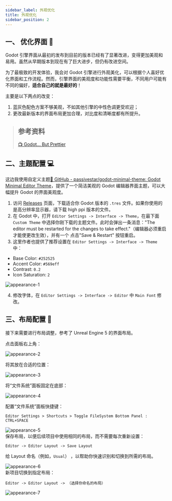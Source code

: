 ```yaml
---
sidebar_label: 外观优化
title: 外观优化
sidebar_position: 2
---
```


## 一、 优化界面 🎨

Godot 引擎界面从最初的发布到目前的版本已经有了显著改进，变得更加美观和易用。虽然从早期版本到现在有了巨大进步，但仍有改进空间。

为了最极致的开发体验，我会对 Godot 引擎进行外观美化，可以根据个人喜好优化界面和工作流程。然而，引擎界面的美观度和功能性需要平衡，不同用户可能有不同的偏好，<b>适合自己的就是最好的</b>！

主要是以下两点的改变：

1. 蓝灰色配色方案不够美观，不如其他引擎的中性色调更受欢迎；
2. 更改最新版本的界面布局更加合理，对比度和清晰度都有所提升。

> ## 参考资料
>
> [📺 Godot... But Prettier](https://www.youtube.com/watch?v=WmZq3UgOGKY)

## 二、主题配置 💻

这边我使用自定义主题[🔗 GitHub - passivestar/godot-minimal-theme: Godot Minimal Editor Theme](https://github.com/passivestar/godot-minimal-theme)，提供了一个简洁美观的 Godot 编辑器界面主题，可以大幅提升 Godot 的界面美观度。

1. 访问 [Releases](https://github.com/passivestar/godot-minimal-theme/releases) 页面，下载适合你 Godot 版本的 `.tres` 文件。如果你使用的是高分辨率显示器，请下载 high ppi 版本的文件。
2. 在 Godot 中，打开 `Editor Settings -> Interface -> Theme`，在最下面 `Custom Theme` 中选择你刚下载的主题文件。此时会弹出一条消息："The editor must be restarted for the changes to take effect."（编辑器必须重启才能使更改生效），并有一个 点击"Save & Restart" 按钮重启。
3. 这里作者也提供了推荐设置在 `Editor Settings -> Interface -> Theme` 中：

- Base Color: `#252525`
- Accent Color: `#569eff`
- Contrast: `0.2`
- Icon Saturation: `2`

<img src="/godot/appearance/1.png" alt="appearance-1" />

4. 修改字体，在 `Editor Settings -> Interface -> Editor` 中 `Main Font` 修改。

## 三、布局配置 📐

接下来需要进行布局调整，参考了 Unreal Engine 5 的界面布局。

点击面板右上角：

<img src="/godot/appearance/2.png" alt="appearance-2" />

将其放在合适的位置：

<img src="/godot/appearance/3.png" alt="appearance-3" />

将“文件系统”面板固定在底部：

<img src="/godot/appearance/4.png" alt="appearance-4" />

配置“文件系统”面板快捷键：

`Editor Settings > Shortcuts > Toggle FileSystem Bottom Panel : CTRL+SPACE`

<img src="/godot/appearance/5.png" alt="appearance-5" />
<br />
保存布局，以便后续项目中使用相同的布局，而不需要每次重新设置：

`Editor -> Editor Layout -> Save Layout`

给 Layout 命名（例如，`Usual`） ，以帮助你快速识别和切换到所需的布局。

<img src="/godot/appearance/6.png" alt="appearance-6" />
<br />
新项目切换到指定布局：

`Editor -> Editor Layout -> （选择你命名的布局）`

<img src="/godot/appearance/7.png" alt="appearance-7" />
